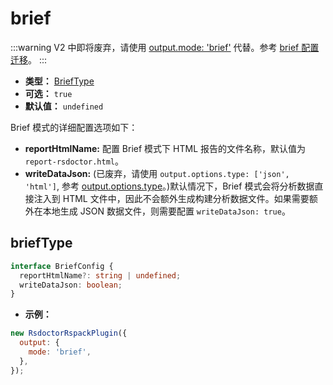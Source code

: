 # brief


:::warning
V2 中即将废弃，请使用 [output.mode: 'brief'](/config/options/output#mode) 代替。参考 [brief 配置迁移](/config/options/options-v2#brief)。
:::

- **类型：** [BriefType](#brieftype)
- **可选：** `true`
- **默认值：** `undefined`

Brief 模式的详细配置选项如下：

- **reportHtmlName:** 配置 Brief 模式下 HTML 报告的文件名称，默认值为 `report-rsdoctor.html`。
- **writeDataJson:** (已废弃，请使用 `output.options.type: ['json', 'html']`, 参考 [output.options.type](/config/options/options-v2#options)。)默认情况下，Brief 模式会将分析数据直接注入到 HTML 文件中，因此不会额外生成构建分析数据文件。如果需要额外在本地生成 JSON 数据文件，则需要配置 `writeDataJson: true`。

## briefType

```ts
interface BriefConfig {
  reportHtmlName?: string | undefined;
  writeDataJson: boolean;
}
```

- **示例：**

```js
new RsdoctorRspackPlugin({
  output: {
    mode: 'brief',
  },
});
```
